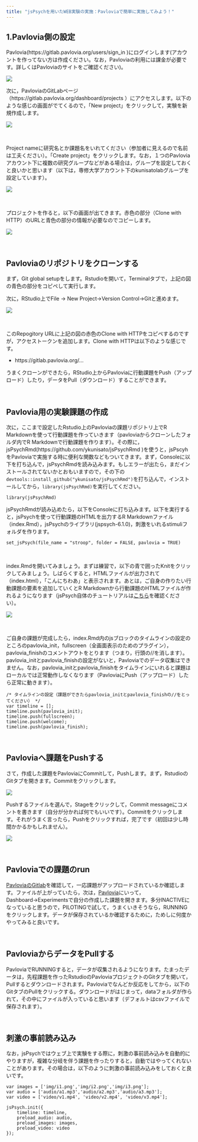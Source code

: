 ```yaml
---
title: "jsPsychを用いたWEB実験の実施：Pavloviaで簡単に実施してみよう！"
---
```


## 1.Pavlovia側の設定

Pavlovia(https://gitlab.pavlovia.org/users/sign_in )にログインします(アカウントを作ってない方は作成ください。なお，Pavloviaの利用には課金が必要です。詳しくはPavloviaのサイトをご確認ください)。

![](fig/pavlovia01.png)
<br />

次に，PavloviaのGitLabページ（https://gitlab.pavlovia.org/dashboard/projects ）にアクセスします。以下のような感じの画面がでてくるので，「New project」をクリックして，実験を新規作成します。

![](fig/pavlovia02.png)

<br />

Project nameに研究名とか課題名をいれてください（参加者に見えるので名前は工夫ください）。「Create project」をクリックします。なお，１つのPavloviaアカウント下に複数の研究グループなどがある場合は，グループを設定しておくと良いかと思います（以下は，専修大学アカウント下のkunisatolabグループを設定しています）。

![](fig/pavlovia03.png)

<br />

プロジェクトを作ると，以下の画面が出てきます。赤色の部分（Clone with HTTP）のURLと青色の部分の情報が必要なのでコピーします。


![](fig/pavlovia04.png)

<br />

## Pavloviaのリポジトリをクローンする

まず，Git global setupをします。Rstudioを開いて，Terminalタブで，上記の図の青色の部分をコピペして実行します。


次に，RStudio上でFile → New Project→Version Control→Gitと進めます。

![](fig/github_gif3.gif)

<br />

このRepogitory URLに上記の図の赤色のClone with HTTPをコピペするのですが，アクセストークンを追加します。Clone with HTTPは以下のような感じです。

- https://gitlab.pavlovia.org/...

うまくクローンができたら，RStudio上からPavloviaに行動課題をPush（アップロード）したり，データをPull（ダウンロード）することができます。

<br />

## Pavlovia用の実験課題の作成

次に，ここまで設定したRstudio上のPavloviaの課題リポジトリ上でR Markdownを使って行動課題を作っていきます（pavloviaからクローンしたフォルダ内でR Markdownで行動課題を作ります）。その際に，jsPsychRmd(https://github.com/ykunisato/jsPsychRmd )を使うと，jsPscyhをPavloviaで実施する時に便利な関数などもついてきます。まず，Consoleに以下を打ち込んで，jsPsychRmdを読み込みます。もしエラーが出たら，まだインストールされてないかとおもいますので，その下の```devtools::install_github("ykunisato/jsPsychRmd")```を打ち込んで，インストールしてから，```library(jsPsychRmd)```を実行してください。

```
library(jsPsychRmd)
```

jsPsychRmdが読み込めたら，以下をConsoleに打ち込みます。以下を実行すると，jsPsychを使って行動課題のHTMLを出力するR Markdownファイル（index.Rmd），jsPsychのライブラリ(jspsych-6.1.0)，刺激をいれるstimuliフォルダを作ります。

```
set_jsPsych(file_name = "stroop", folder = FALSE, pavlovia = TRUE)
```

<br />

index.Rmdを開いてみましょう。まずは練習で，以下の青で囲ったKnitをクリックしてみましょう。しばらくすると，HTMLファイルが出力されて（index.html），「こんにちわあ」と表示されます。あとは，ご自身の作りたい行動課題の要素を追加していくとR Markdownから行動課題のHTMLファイルが作れるようになります（jsPsych自体のチュートリアルは[こちら](https://kunisatolab.github.io/main/code_tips.html)を確認ください）。

![](fig/pavlovia05.png)

<br />

ご自身の課題が完成したら，index.Rmd内のjsブロックのタイムラインの設定のところのpavlovia_init，fullscreen（全画面表示のためのプラグイン），pavlovia_finishのコメントアウトをとります（つまり，行頭の//を消します）。pavlovia_initとpavlovia_finishの設定がないと，Pavloviaでのデータ収集はできません。なお，pavlovia_initとpavlovia_finishをタイムラインにいれると課題はローカルでは正常動作しなくなります（PavloviaにPush（アップロード）したら正常に動きます）。

```
/* タイムラインの設定（課題ができたらpavlovia_initとpavlovia_finishの//をとってください） */
var timeline = [];
timeline.push(pavlovia_init);
timeline.push(fullscreen);
timeline.push(welcome);
timeline.push(pavlovia_finish);
```

<br />

## Pavloviaへ課題をPushする

さて，作成した課題をPavloviaにCommitして，Pushします。まず，RstudioのGitタブを開きます。Commitをクリックします。

![](fig/pavlovia06.png)

Pushするファイルを選んで，Stageをクリックして，Commit messageにコメントを書きます（自分が分かれば何でもいいです）。Commitをクリックします。それがうまく言ったら，Pushをクリックすれば，完了です（初回は少し時間かかるかもしれません）。

![](fig/pavlovia07.png)

<br />

## Pavloviaでの課題のrun

[PavloviaのGitlab](https://gitlab.pavlovia.org/dashboard/projects)を確認して，一応課題がアップロードされているか確認します。ファイルが上がっていたら，次は，[Pavlovia](https://pavlovia.org)にいって，Dashboard→Experimentsで自分の作成した課題を開きます。多分INACTIVEになっていると思うので，PILOTINGで試して，うまくいきそうなら，RUNNINGをクリックします。データが保存されているか確認するために，ためしに何度かやってみると良いです。

<br />

## PavloviaからデータをPullする

PavloviaでRUNNINGすると，データが収集されるようになります。たまったデータは，先程課題を作ったRstudioのPavloviaプロジェクトのGitタブを開いて，Pullするとダウンロードされます。Pavloviaでなんどか反応をしてから，以下のGitタブのPullをクリックする。ダウンロードがはじまって，dataフォルダが作られて，その中にファイルが入っていると思います（デフォルトはcsvファイルで保存されます）。


<br />

## 刺激の事前読み込み

なお，jsPsychではウェブ上で実験をする際に，刺激の事前読み込みを自動的にやりますが，複雑な分岐を伴う課題を作ったりすると，自動ではやってくれないことがあります。その場合は，以下のように刺激の事前読み込みをしておくと良いです。

```
var images = ['img/i1.png','img/i2.png','img/i3.png'];
var audio = ['audio/a1.mp3','audio/a2.mp3','audio/a3.mp3'];
var video = ['video/v1.mp4', 'video/v2.mp4', 'video/v3.mp4'];

jsPsych.init({
    timeline: timeline,
    preload_audio: audio,
    preload_images: images,
    preload_video: video
});
```